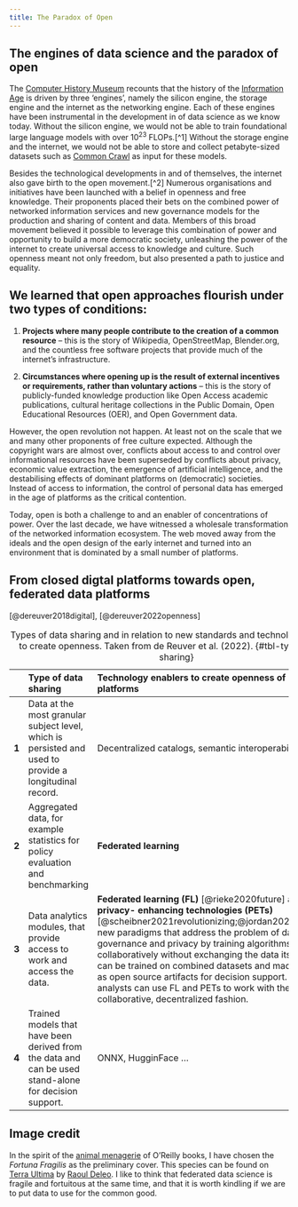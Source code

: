 ```yaml
---
title: The Paradox of Open
---
```


## The engines of data science and the paradox of open

The [Computer History Museum](https://computerhistory.org/timelines/) recounts that the history of the [Information Age](https://en.wikipedia.org/wiki/Information_Age) is driven by three 'engines', namely the silicon engine, the storage engine and the internet as the networking engine. Each of these engines have been instrumental in the development in of data science as we know today. Without the silicon engine, we would not be able to train foundational large language models with over 10^23^ FLOPs.[^1] Without the storage engine and the internet, we would not be able to store and collect petabyte-sized datasets such as [Common Crawl](https://commoncrawl.org/) as input for these models.

Besides the technological developments in and of themselves, the internet also gave birth to the open movement.[^2] Numerous organisations and initiatives have been launched with a belief in openness and free knowledge. Their proponents placed their bets on the combined power of networked information services and new governance models for the production and sharing of content and data. Members of this broad movement believed it possible to leverage this combination of power and opportunity to build a more democratic society, unleashing the power of the internet to create universal access to knowledge and culture. Such openness meant not only freedom, but also presented a path to justice and equality.

::: {.callout-note icon=false}

## We learned that open approaches flourish under two types of conditions:

1. __Projects where many people contribute to the creation of a common resource__ – this is the story of Wikipedia, OpenStreetMap, Blender.org, and the countless free software projects that provide much of the internet’s infrastructure.

2. __Circumstances where opening up is the result of external incentives or requirements, rather than voluntary actions__ – this is the story of publicly-funded knowledge production like Open Access academic publications, cultural heritage collections in the Public Domain, Open Educational Resources (OER), and Open Government data.

:::

However, the open revolution not happen. At least not on the scale that we and many other proponents of free culture expected. Although the copyright wars are almost over, conflicts about access to and control over informational resources have been superseded by conflicts about privacy, economic value extraction, the emergence of artificial intelligence, and the destabilising effects of dominant platforms on (democratic) societies. Instead of access to information, the control of personal data has emerged in the age of platforms as the critical contention.

Today, open is both a challenge to and an enabler of concentrations of power. Over the last decade, we have witnessed a wholesale transformation of the networked information ecosystem. The web moved away from the ideals and the open design of the early internet and turned into an environment that is dominated by a small number of platforms.

## From closed digtal platforms towards open, federated data platforms

[@dereuver2018digital], [@dereuver2022openness]

|   | __Type of data sharing__ | __Technology enablers to create openness of health data platforms__ |
|:-:|:-------|:-------------|
| __1__ | Data at the most granular subject level, which is persisted and used to provide a longitudinal record. | Decentralized catalogs, semantic interoperability |
| __2__ | Aggregated data, for example statistics for policy evaluation and benchmarking | __Federated learning__ |
| __3__ | Data analytics modules, that provide access to work and access the data. | __Federated learning (FL)__ [@rieke2020future] and __privacy- enhancing technologies (PETs)__ [@scheibner2021revolutionizing;@jordan2022selecting]: new paradigms that address the problem of data governance and privacy by training algorithms collaboratively without exchanging the data itself. Models can be trained on combined datasets and made available as open source artifacts for decision support. Data analysts can use FL and PETs to work with the data in a collaborative, decentralized fashion. |
| __4__ | Trained models that have been derived from the data and can be used stand-alone for decision support. | ONNX, HugginFace ... |

: Types of data sharing and in relation to new standards and technology enablers to create openness. Taken from de Reuver et al. (2022). {#tbl-types-data-sharing}



## Image credit

In the spirit of the [animal menagerie](https://www-oreilly-com.dianus.libr.tue.nl/animals.csp) of O'Reilly books, I have chosen the _Fortuna Fragilis_ as the preliminary cover. This species can be found on [Terra Ultima](https://terra-ultima.tumblr.com/) by [Raoul Deleo](https://raouldeleo.com/). I like to think that federated data science is fragile and fortuitous at the same time, and that it is worth kindling if we are to put data to use for the common good.
<!-- 
[^1]: Floating point operations, see [this graph on Our World in Data](https://ourworldindata.org/grapher/artificial-intelligence-training-computation).
[^2]: Paul Keller and Alek Tarkowski, [The Paraodox of Open](https://paradox.openfuture.eu/). -->
